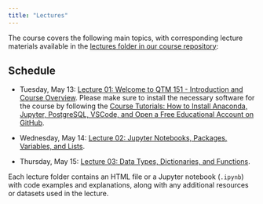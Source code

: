 ```yaml
---
title: "Lectures"
---
```


The course covers the following main topics, with corresponding lecture
materials available in the [lectures folder in our course repository](https://github.com/danilofreire/qtm151/tree/main/lectures):

## Schedule

- Tuesday, May 13: [Lecture 01: Welcome to QTM 151 - Introduction and Course Overview](https://raw.githack.com/danilofreire/qtm151-summer/main/lectures/lecture-01/01-introduction.html).
  Please make sure to install the necessary software for the course by following the [Course Tutorials: How to Install Anaconda, Jupyter, PostgreSQL, VSCode, and Open a Free Educational Account on GitHub](https://danilofreire.github.io/qtm151/tutorials/tutorials.html).

- Wednesday, May 14: [Lecture 02: Jupyter Notebooks, Packages, Variables, and Lists](https://raw.githack.com/danilofreire/qtm151-summer/main/lectures/lecture-02/02-jupyter-variables.html).

- Thursday, May 15: [Lecture 03: Data Types, Dictionaries, and Functions](https://raw.githack.com/danilofreire/qtm151-summer/main/lectures/lecture-03/03-data-types.html).

Each lecture folder contains an HTML file or a Jupyter notebook (`.ipynb`) with code examples and explanations, along with any additional resources or datasets used in the lecture.
